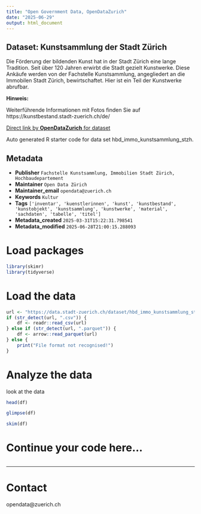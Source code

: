 ```yaml
---
title: "Open Government Data, OpenDataZurich"
date: "2025-06-29"
output: html_document
---
```


## Dataset: Kunstsammlung der Stadt Zürich

Die Förderung der bildenden Kunst hat in der Stadt Zürich eine lange Tradition. Seit über 120 Jahren erwirbt die Stadt gezielt Kunstwerke. 
Diese Ankäufe werden von der Fachstelle Kunstsammlung, angegliedert an die Immobilen Stadt Zürich, bewirtschaftet. Hier ist ein Teil der Kunstwerke abrufbar.


**Hinweis:**

Weiterführende Informationen mit Fotos finden Sie auf https://kunstbestand.stadt-zuerich.ch/de/ 


[]()



[Direct link by **OpenDataZurich** for dataset](https://data.stadt-zuerich.ch/dataset/hbd_immo_kunstsammlung_stzh)

Auto generated R starter code for data set hbd_immo_kunstsammlung_stzh.

## Metadata

- **Publisher** `Fachstelle Kunstsammlung, Immobilien Stadt Zürich, Hochbaudepartement`
- **Maintainer** `Open Data Zürich`
- **Maintainer_email** `opendata@zuerich.ch`
- **Keywords** `Kultur`
- **Tags** `['inventar', 'kuenstlerinnen', 'kunst', 'kunstbestand', 'kunstobjekt', 'kunstsammlung', 'kunstwerke', 'material', 'sachdaten', 'tabelle', 'titel']`
- **Metadata_created** `2025-03-31T15:22:31.798541`
- **Metadata_modified** `2025-06-28T21:00:15.288093`


# Load packages

```r
library(skimr)
library(tidyverse)
```

# Load the data

```r
url <- "https://data.stadt-zuerich.ch/dataset/hbd_immo_kunstsammlung_stzh/download/hbd_immo_kunstsammlung_stadt_zuerich.csv"
if (str_detect(url, ".csv")) {
    df <- readr::read_csv(url)
} else if (str_detect(url, ".parquet")) {
    df <- arrow::read_parquet(url)
} else {
    print("File format not recognised!")
}
```

# Analyze the data

look at the data
```r
head(df)
```

```r
glimpse(df)
```

```r
skim(df)
```

# Continue your code here...

```r

```

------------------------------------------------------------------------

# Contact

opendata@zuerich.ch
